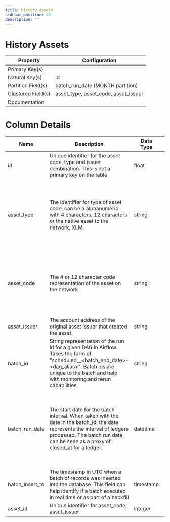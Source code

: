 ```yaml
---
title: History Assets
sidebar_position: 90
description: ""
---
```


# History Assets

<div className="data-dictionary-table">

| Property           | Configuration                        |
| ------------------ | ------------------------------------ |
| Primary Key(s)     |                                      |
| Natural Key(s)     | id                                   |
| Partition Field(s) | batch_run_date (MONTH partition)     |
| Clustered Field(s) | asset_type, asset_code, asset_issuer |
| Documentation      |                                      |

</div>

# Column Details

<div className="data-dictionary-table">

| Name | Description | Data Type | Domain Values | Required? | Notes |
| --- | --- | --- | --- | --- | --- |
| id | Unique identifier for the asset code, type and issuer combination. This is not a primary key on the table | float |  | Yes |  |
| asset_type | The identifier for type of asset code, can be a alphanumeric with 4 characters, 12 characters or the native asset to the network, XLM. | string | <ul><li>credit_alphanum4</li><li>credit_alphanum12</li><li>native</li></ul> | Yes | XLM is the native asset to the network. XLM has no asset code or issuer representation and will instead be displayed with an asset type of 'native' |
| asset_code | The 4 or 12 character code representation of the asset on the network | string |  | No | Asset codes have no guarantees of uniqueness. The combination of asset code, issuer and type represents a distinct asset |
| asset_issuer | The account address of the original asset issuer that created the asset | string |  | No |  |
| batch_id | String representation of the run id for a given DAG in Airflow. Takes the form of "scheduled\_\_\<batch_end_date>-\<dag_alias>". Batch ids are unique to the batch and help with monitoring and rerun capabilities | string |  | Yes |  |
| batch_run_date | The start date for the batch interval. When taken with the date in the batch_id, the date represents the interval of ledgers processed. The batch run date can be seen as a proxy of closed_at for a ledger. | datetime |  | Yes | The table is partitioned on batch_run_date. It is recommended to always include the batch_run_date in the filter if possible to help reduce query cost. |
| batch_insert_ts | The timestamp in UTC when a batch of records was inserted into the database. This field can help identify if a batch executed in real time or as part of a backfill | timestamp |  | Yes |  |
| asset_id | Unique identifier for asset_code, asset_issuer | integer |  | No |  |

</div>
